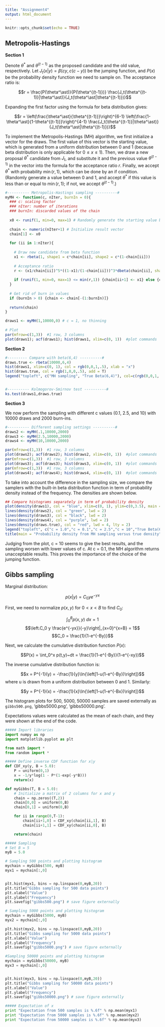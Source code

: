 ```yaml
---
title: "Assignment4"
output: html_document
---
```


```r
knitr::opts_chunk$set(echo = TRUE)
```

## Metropolis-Hastings

**Section 1**

Denote $\theta^\ast$ and $\theta^{(t-1)}$ as the proposed candidate and the old value, respectively. Let $J_t(x|y) = \beta(cy,c(c-y))$ be the jumping function, and $P(x)$ be the probability density function we need to sample on. The acceptance ratio is:

$$r = \frac{P(\theta^\ast)}{P(\theta^{(t-1)})} \frac{J_t(\theta^{(t-1)}|\theta^\ast)}{J_t(\theta^\ast|\theta^{(t-1)})}$$

Expanding the first factor using the formula for beta distribution gives:

$$r = \left(\frac{\theta^\ast}{\theta^{(t-1)}}\right)^{6-1} \left(\frac{1-\theta^\ast}{1-\theta^{(t-1)}}\right)^{4-1} \frac{J_t(\theta^{(t-1)}|\theta^\ast)}{J_t(\theta^\ast|\theta^{(t-1)})}$$

To implement the Metropolis-Hastings (MH) algorithm, we first initialize a vector for the draws. The first value of this vector is the starting value, which is generated from a uniform distribution between 0 and 1 (because beta distribution is only applicable for $0 \leq x \leq 1$). Then, we draw a new proposal $\theta^\ast$ candidate from $J_t$, and substitute it and the previous value $\theta^{(t-1)}$ in the vector into the formula for the acceptance ratio $r$. Finally, we accept $\theta^\ast$ with probability $\min(r,1)$, which can be done by an if condition. (Randomly generate a value between 0 and 1, and accept $\theta^\ast$ if this value is less than or equal to $\min(r,1)$; if not, we accept $\theta^{(t-1)}$.)

```r
#---------- Metropolis-Hastings sampling ----------#
myMH <- function(c, nIter, burnIn = 0){
  ### c: scaling factor
  ### nIter: number of iterations
  ### burnIn: discarded values of the chain
  
  x0 <- runif(1, min=0, max=1) # Randomly generate the starting value between 0 and 1
  
  chain <- numeric(nIter+1) # Initialize result vector
  chain[1] <- x0
  
  for (ii in 1:nIter){
    
    # Draw new candidate from beta function
    x1 <- rbeta(1, shape1 = c*chain[ii], shape2 = c*(1-chain[ii]))
    
    # Acceptance ratio
    r <- (x1/chain[ii])^5*((1-x1)/(1-chain[ii]))^3*dbeta(chain[ii], shape1 = c*x1, shape2 = c*(1-x1))/dbeta(x1, shape1 = c*chain[ii], shape2 = c*(1-chain[ii]))
    
    if (runif(1, min=0, max=1) <= min(r,1)) {chain[ii+1] <- x1} else {chain[ii+1] <- chain[ii]}
  }
  
  # Get rid of burn in values
  if (burnIn > 0) {chain <- chain[-(1:burnIn)]}
  
  return(chain)
}

draws1 <- myMH(1,10000,0) # c = 1, no thinning
  
# Plot
par(mfrow=c(1,3))  #1 row, 3 columns
plot(draws1); acf(draws1); hist(draws1, xlim=c(0, 1))  #plot commands
```


**Section 2**

```r
#--------- Compare with beta(6,4) ----------#
draws.true <- rbeta(10000,6,4)
hist(draws1, xlim=c(0, 1), col = rgb(0,0,1,.5), xlab = "x")
hist(draws.true, col = rgb(1,0,0,.5), add = T)
legend("topleft", c("MH sampling", "True Beta(6,4)"), col=c(rgb(0,0,1,.5), rgb(1,0,0,.5)), lwd = 4, inset = c(0,0.1))


#---------- Kolmogorov-Smirnov test ----------#
ks.test(draws1,draws.true)
```

**Section 3**

We now perform the sampling with different c values (0.1, 2.5, and 10) with 10000 draws and 2000 burn-ins.

```r
#---------- Different sampling settings ----------#
draws2 <- myMH(.1,10000,2000)
draws3 <- myMH(2.5,10000,2000)
draws4 <- myMH(10,10000,2000)

par(mfrow=c(1,3))  #1 row, 3 columns
plot(draws2); acf(draws2); hist(draws2, xlim=c(0, 1))  #plot commands
par(mfrow=c(1,3))  #1 row, 3 columns
plot(draws3); acf(draws3); hist(draws3, xlim=c(0, 1))  #plot commands
par(mfrow=c(1,3))  #1 row, 3 columns
plot(draws4); acf(draws4); hist(draws4, xlim=c(0, 1))  #plot commands
```

To take into account the difference in the sampling size, we compare the samplers with the built-in beta distribution function in term of probability density instead of the frequency. The densities are shown below.

```r
## Compare histograms separately in term of probability density
plot(density(draws1), col = "blue", xlim=c(0, 1), ylim=c(0,3.5), main = "", xlab = expression(phi), ylab = "PDF", lwd = 2)
lines(density(draws2), col = "green", lwd = 2)
lines(density(draws3), col = "black", lwd = 2)
lines(density(draws4), col = "purple", lwd = 2)
lines(density(draws.true), col = "red", lwd = 4, lty = 2)
legend("topleft", c("c = 1.0","c = 0.1","c = 2.5","c = 10","True Beta(6,4)"), col=c("blue","green","black","purple","red"), lty = c(1,1,1,1,2), lwd = 3)
title(main = "Probability density from MH sampling versus true density")
```

Judging from the plot, c = 10 seems to give the best results, and the sampling worsen with lower values of c. At c = 0.1, the MH algorithm returns unacceptable results. This proves the importance of the choice of the jumping function.

## Gibbs sampling

Marginal distribution:

$$p(x|y) = C_0 y e^{-yx}$$

First, we need to normalize $p(x,y)$ for $0<x<B$ to find $C_0$:

$$\int_0^B p(x,y)~dx = 1$$
$$\left.C_0 y \frac{e^{-yx}}{-y}\right|_{x=0}^{x=B} = 1$$
$$C_0 = \frac{1}{1-e^{-By}}$$

Next, we calculate the cumulative distribution function $P(x)$:

$$P(x) = \int_0^x p(t,y)~dt = \frac{1}{1-e^{-By}}(1-e^{-xy})$$

The inverse cumulative distribution function is:

$$x = P^{-1}(y) = -\frac{1}{y}\ln{\left[1-u(1-e^{-By})\right]}$$
where u is drawn from a uniform distribution between 0 and 1. Similarly:

$$y = P^{-1}(x) = -\frac{1}{x}\ln{\left[1-u(1-e^{-Bx})\right]}$$


The histogram plots for 500, 5000, 50000 samples are saved externally as `gibbs500.png`, 'gibbs5000.png', 'gibbs50000.png'. 

Expectations values were calculated as the mean of each chain, and they were shown at the end of the code.

```python
##### Import libraries
import numpy as np
import matplotlib.pyplot as plt

from math import *
from random import *

##### Define inverse CDF function for x|y
def CDF_xy(y, B = 5.0):
    P = uniform(0,1)
    x = -1/y*log(1 - P*(1-exp(-y*B)))
    return(x)

def myGibbs(T, B = 5.0):
    # Initialize a matrix of 2 columns for x and y
    chain = np.zeros((T,2))
    chain[0,0] = uniform(0,B)
    chain[0,1] = uniform(0,B)

    for ii in range(0,T-1):
        chain[ii+1,0] = CDF_xy(chain[ii,1], B)
        chain[ii+1,1] = CDF_xy(chain[ii,0], B)

    return(chain)

##### Sampling
# Set B = 5
myB = 5.0

# Sampling 500 points and plotting histogram
mychain = myGibbs(500, myB)
myx1 = mychain[:,0]


plt.hist(myx1, bins = np.linspace(0,myB,20))
plt.title("Gibbs sampling for 500 data points")
plt.xlabel("Value")
plt.ylabel("Frequency")
plt.savefig("gibbs500.png") # save figure externally

# Sampling 5000 points and plotting histogram
mychain = myGibbs(5000, myB)
myx2 = mychain[:,0]

plt.hist(myx2, bins = np.linspace(0,myB,20))
plt.title("Gibbs sampling for 5000 data points")
plt.xlabel("Value")
plt.ylabel("Frequency")
plt.savefig("gibbs5000.png") # save figure externally

#Sampling 50000 points and plotting histogram
mychain = myGibbs(50000, myB)
myx3 = mychain[:,0]


plt.hist(myx3, bins = np.linspace(0,myB,20))
plt.title("Gibbs sampling for 50000 data points")
plt.xlabel("Value")
plt.ylabel("Frequency")
plt.savefig("gibbs50000.png") # save figure externally

##### Expectation of x
print "Expectation from 500 samples is %.6f" % np.mean(myx1)
print "Expectation from 5000 samples is %.6f" % np.mean(myx2)
print "Expectation from 50000 samples is %.6f" % np.mean(myx3)
```